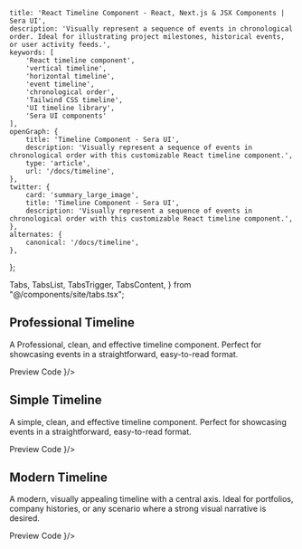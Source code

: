     title: 'React Timeline Component - React, Next.js & JSX Components | Sera UI',
    description: 'Visually represent a sequence of events in chronological order. Ideal for illustrating project milestones, historical events, or user activity feeds.',
    keywords: [
        'React timeline component',
        'vertical timeline',
        'horizontal timeline',
        'event timeline',
        'chronological order',
        'Tailwind CSS timeline',
        'UI timeline library',
        'Sera UI components'
    ],
    openGraph: {
        title: 'Timeline Component - Sera UI',
        description: 'Visually represent a sequence of events in chronological order with this customizable React timeline component.',
        type: 'article',
        url: '/docs/timeline',
    },
    twitter: {
        card: 'summary_large_image',
        title: 'Timeline Component - Sera UI',
        description: 'Visually represent a sequence of events in chronological order with this customizable React timeline component.',
    },
    alternates: {
        canonical: '/docs/timeline',
    },
};

  Tabs,
  TabsList,
  TabsTrigger,
  TabsContent,
} from "@/components/site/tabs.tsx";

## Professional Timeline <AI dir="left"/>
A Professional, clean, and effective timeline component. Perfect for showcasing events in a straightforward, easy-to-read format.

<Tabs defaultValue="preview" className="">
  <TabsList>
    <TabsTrigger value="preview">Preview</TabsTrigger>
    <TabsTrigger value="code">Code</TabsTrigger>
  </TabsList>
  <TabsContent value="preview">
    <ComponentRenderer component={<TimelinePage3 />}/>
  </TabsContent>
  <TabsContent value="code">
    <CodeBlock filePath="src/app/docs/timeline/timeline3.tsx" />
  </TabsContent>
</Tabs>



## Simple Timeline
A simple, clean, and effective timeline component. Perfect for showcasing events in a straightforward, easy-to-read format.

<Tabs defaultValue="preview" className="">
  <TabsList>
    <TabsTrigger value="preview">Preview</TabsTrigger>
    <TabsTrigger value="code">Code</TabsTrigger>
  </TabsList>
  <TabsContent value="preview">
    <ComponentRenderer component={<TimelinePage />}/>
  </TabsContent>
  <TabsContent value="code">
    <CodeBlock filePath="src/app/docs/timeline/timeline.tsx" />
  </TabsContent>
</Tabs>


## Modern Timeline
A modern, visually appealing timeline with a central axis. Ideal for portfolios, company histories, or any scenario where a strong visual narrative is desired.

<Tabs defaultValue="preview" className="">
  <TabsList>
    <TabsTrigger value="preview">Preview</TabsTrigger>
    <TabsTrigger value="code">Code</TabsTrigger>
  </TabsList>
  <TabsContent value="preview">
    <ComponentRenderer component={<TimelinePage2 />}/>
  </TabsContent>
  <TabsContent value="code">
    <CodeBlock filePath="src/app/docs/timeline/timeline2.tsx" />
  </TabsContent>
</Tabs>